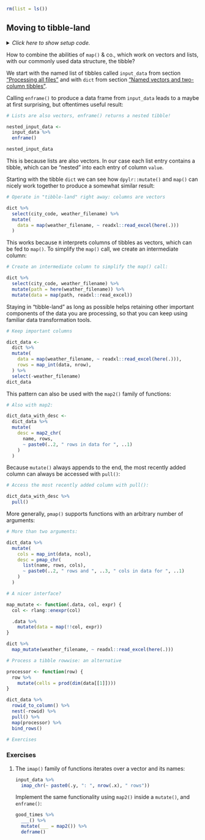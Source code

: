 ```r
rm(list = ls())
```


## Moving to tibble-land {#mut_map}

<details><summary>*Click here to show setup code.*</summary>
```r
### Moving to tibble-land

```
```r
library(tidyverse)
library(here)

dict <- readxl::read_excel(here("data/cities.xlsx"))

input_data <-
  dict %>%
  select(city_code, weather_filename) %>%
  deframe() %>%
  map(~ readxl::read_excel(here(.)))

find_good_times <- function(data) {
  data %>%
    select(time, contains("emperature")) %>%
    filter(temperature >= 14)
}

good_times <-
  input_data %>%
  map(find_good_times)
```
</details>

How to combine the abilities of `map()` & co., which work on vectors and lists, with our commonly used data structure, the tibble?

We start with the named list of tibbles called `input_data` from section ["Processing all files"](#map) and with `dict` from section ["Named vectors and two-column tibbles"](#names).

Calling `enframe()` to produce a data frame from `input_data` leads to a maybe at first surprising, but oftentimes useful result:

```r
# Lists are also vectors, enframe() returns a nested tibble!
```
```r
nested_input_data <-
  input_data %>%
  enframe()

nested_input_data
```

This is because lists are also vectors.
In our case each list entry contains a tibble, which can be "nested" into each entry of column `value`.

Starting with the tibble `dict` we can see how `dpylr::mutate()` and `map()` can nicely work together to produce a somewhat similar result:

```r
# Operate in "tibble-land" right away: columns are vectors
```
```r
dict %>%
  select(city_code, weather_filename) %>%
  mutate(
    data = map(weather_filename, ~ readxl::read_excel(here(.)))
  )
```

This works because `R` interprets columns of tibbles as vectors, which can be fed to `map()`.
To simplify the `map()` call, we create an intermediate column:

```r
# Create an intermediate column to simplify the map() call:
```
```r
dict %>%
  select(city_code, weather_filename) %>%
  mutate(path = here(weather_filename)) %>%
  mutate(data = map(path, readxl::read_excel))
```


Staying in "tibble-land" as long as possible helps retaining other important components of the data you are processing, so that you can keep using familiar data transformation tools.


```r
# Keep important columns
```
```r
dict_data <-
  dict %>%
  mutate(
    data = map(weather_filename, ~ readxl::read_excel(here(.))),
    rows = map_int(data, nrow),
  ) %>%
  select(-weather_filename)
dict_data
```

This pattern can also be used with the `map2()` family of functions:

```r
# Also with map2:
```
```r
dict_data_with_desc <-
  dict_data %>%
  mutate(
    desc = map2_chr(
      name, rows,
      ~ paste0(..2, " rows in data for ", ..1)
    )
  )
```

Because `mutate()` always appends to the end, the most recently added column can always be accessed with `pull()`:

```r
# Access the most recently added column with pull():
```
```r
dict_data_with_desc %>%
  pull()
```


More generally, `pmap()` supports functions with an arbitrary number of arguments:

```r
# More than two arguments:
```
```r
dict_data %>%
  mutate(
    cols = map_int(data, ncol),
    desc = pmap_chr(
      list(name, rows, cols),
      ~ paste0(..2, " rows and ", ..3, " cols in data for ", ..1)
    )
  )
```


```r
# A nicer interface?
```
```r
map_mutate <- function(.data, col, expr) {
  col <- rlang::enexpr(col)

  .data %>%
    mutate(data = map(!!col, expr))
}

dict %>%
  map_mutate(weather_filename, ~ readxl::read_excel(here(.)))
```


```r
# Process a tibble rowwise: an alternative
```
```r
processor <- function(row) {
  row %>%
    mutate(cells = prod(dim(data[[1]])))
}

dict_data %>%
  rowid_to_column() %>%
  nest(-rowid) %>%
  pull() %>%
  map(processor) %>%
  bind_rows()
```


```r
# Exercises
```

### Exercises

1. The `imap()` family of functions iterates over a vector and its names:

    ```r
    input_data %>% 
      imap_chr(~ paste0(.y, ": ", nrow(.x), " rows"))
    ```
    
    Implement the same functionality using `map2()` inside a `mutate()`, and `enframe()`:

    ```r
    good_times %>%
      ___() %>%
      mutate(___ = map2()) %>%
      deframe()
    ```
